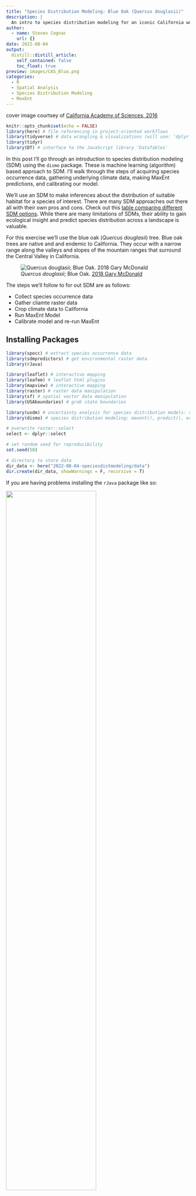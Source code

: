 ```yaml
---
title: "Species Distribution Modeling: Blue Oak (Quercus douglasii)"
description: |
  An intro to species distribution modeling for an iconic California woodland species.
author:
  - name: Steven Cognac
    url: {}
date: 2022-08-04
output:
  distill::distill_article:
    self_contained: false
    toc_float: true
preview: images/CAS_Bluo.png
categories:
  - R
  - Spatial Analysis
  - Species Distribution Modeling
  - MaxEnt
---
```


cover image courtsey of [California Academy of Sciences, 2016](https://calphotos.berkeley.edu/cgi/img_query?enlarge=6666+6666+0116+0135)

```r
knitr::opts_chunk$set(echo = FALSE)
library(here) # file referencing in project-oriented workflows
library(tidyverse) # data wrangling & visualizations (will use: 'dplyr', 'purrr'. 'ggplot2', 'readr')
library(tidyr)
library(DT) # interface to the JavaScript library 'DataTables'
```

In this post I'll go through an introduction to species distribution modeling (SDM) using the `dismo` package. These is machine learning (algorithm) based approach to SDM. I'll walk through the steps of acquiring species occurrence data, gathering underlying climate data, making MaxEnt predictions, and calibrating our model.

We'll use an SDM to make inferences about the distribution of suitable habitat for a species of interest. There are many SDM approaches out there all with their own pros and cons. Check out this [table comparing different SDM options](https://www.seascapemodels.org/SDM-fish-course-notes/2021-09-20-SDM-fish-course.html#comparison-of-some-different-sdm-options). While there are many limitations of SDMs, their ability to gain ecological insight and predict species distribution across a landscape is valuable.

For this exercise we'll use the blue oak (*Quercus douglasii*) tree. Blue oak trees are native and and endemic to California. They occur with a narrow range along the valleys and slopes of the mountain ranges that surround the Central Valley in California.

![*Quercus douglasii*; Blue Oak. [2018 Gary McDonald](https://calphotos.berkeley.edu/cgi/img_query?enlarge=0000+0000+1218+0143)](images/blue_oak.jpeg)

The steps we'll follow to for out SDM are as follows:

-   Collect species occurrence data
-   Gather cliamte raster data
-   Crop climate data to California
-   Run MaxEnt Model
-   Calibrate model and re-run MaxEnt

## Installing Packages

```r

library(spocc) # extract species occurrence data
library(sdmpredictors) # get environmental raster data
library(rJava)

library(leaflet) # interactive mapping
library(leafem) # leaflet html plugins
library(mapview) # interactive mapping
library(raster) # raster data manipulation
library(sf) # spatial vector data manipulation
library(USAboundaries) # grab state boundaries

library(usdm) # uncertainty analysis for species distribution models: vifcor()
library(dismo) # species distribution modeling: maxent(), predict(), evaluate()

# overwrite raster::select
select <- dplyr::select 

# set random seed for reproducibility
set.seed(58)

# directory to store data
dir_data <- here("2022-08-04-speciesdistmodeling/data")
dir.create(dir_data, showWarnings = F, recursive = T)

```

If you are having problems installing the `rJava` package like so:

![](images/rjava_error.png){width="70%"}

Here are some troubleshooting options for installation on a macOS Monterey with an M1 architecture (ymmv).

-   [Stack overflow](https://stackoverflow.com/questions/67849830/how-to-install-rjava%20-package-in-mac-with-m1-architecture) post. This got me 99% of the way there. I had to uninstall the latest JDK (19) and downgrade to Java 8. I have detailed steps below on this.
-   Check out the [R installation guide for Java Support](https://cran.r-project.org/doc/manuals/r-patched/R-admin.html#Java-support)
-   Helpful background on Java and MacOS Monterey - [Wolf Paulus's blog](https://wolfpaulus.com/installing-java-on-macos/).
-   Here's another helpful run through on [ [Zhiyzuo's blog](https://zhiyzuo.github.io/installation-rJava/).

Here are the steps I took to get `rJava` working:

1.  Uninstall `rJava` with `remove.packages()`.
2.  Download Java 8 (LTS) x86_64-bit JDK for MacOS from [Azul Core Platform](https://www.azul.com/downloads/?version=java-8-lts&os=macos&architecture=x86-64-bit&package=jdk) ![](images/jdk_download.png){width="60%"}.
3.  Run `R CMD javareconf` in the terminal. This reconfigures JAVA_HOME directories.
4.  Re-install `rJava` in Rstudio and voila.

## Exploring Species Data

We'll set up our file structure here.

```r
# raw species data
obs_csv <- here(dir_data, "obs_csv.csv")
obs_geo <- here(dir_data, "obs_geo.geojson")
```

Let's download our species data. We'll limit it to the Global Biodiversity Information Facility (GBIF) data library using the `spocc::occ` function. Other data repositories are available (iNaturalist, eBird, Bison, iDigBio), but a lot of that data eventually ends up in GBIF. We'll filter our results for CA only observations (native range) and remove "PRESERVED_SPECIMEN" which are Herbaria records. in CA To do this we'll We then take the obs_csv dataframe and covert it to a spatial object using our coordinate data.

The function `file.exists()` returns a logical vector. I'll use that notation to avoid re-downloading/re-creating files each time the document is compiled.

```r
redo <- FALSE

# get species occurrence data from GBIF
if(!file.exists(obs_csv) | redo){
  res <- spocc::occ(
  limit = 10000, # default is 500
  query = 'Quercus douglasii', 
  from = 'gbif', has_coords = T)
  
  # extract data frame from result
  oak_df<- res$gbif$data[[1]] 
  
  # create .csv file of raw data
  readr::write_csv(oak_df, obs_csv)
  
  # convert to points of observation from lon/lat columns in data frame
  obs <- oak_df |> 
    sf::st_as_sf(
      coords = c("longitude", "latitude"),
      crs = st_crs(4326)) |> 
    
    # filter for observations only in native range (i.e. California) and not in an herbarium 
    filter(stateProvince == "California",
           basisOfRecord != "PRESERVED_SPECIMEN") |> 
    
    # there are 144 columns and we don't need them all
    select(key, basisOfRecord, occurrenceStatus, kingdom,
           phylum, order, family, species, stateProvince,
           eventDate, references)
  
  # create sf object
  sf::write_sf(obs, obs_geo)
}

# read in geo data
obs <- sf::read_sf(obs_geo)
```

```r
# show points on map
mapview::mapview(obs, map.types = "OpenTopoMap")
```

## Selecting Environmental Data

We'll now get the underlying climate data for our SDM.

```r
dir_env <- here(dir_data, "env")

# set a default data directory
options(sdmpredictors_datadir = dir_env)

# choosing terrestrial
env_datasets <- sdmpredictors::list_datasets(terrestrial = TRUE, marine = FALSE)

# show table of datasets
env_datasets |>  
  select(dataset_code) |> 
  DT::datatable()
```

We'll use the two terrestrial datasets, "WorldClim" and ENVIREM".

```r
# choose datasets for a vector
env_datasets_vec <- c("WorldClim", "ENVIREM")

# get layers
env_layers <- sdmpredictors::list_layers(env_datasets_vec)
DT::datatable(env_layers, options = list(
  pageLength = 5, lengthMenu = c(5, 10, 15, 20)
))
```

There are 86 layers to choose from. Not all of them are needed so let's select a few layers that are most relevant. We'll use:

| Layer Code | name                    | description                               |
|-------------------|:-------------------|---------------------------------|
| WC_alt     | Altitude                | Altitude                                  |
| WC_bio1    | Annual mean temp        | Annual mean temp                          |
| WC_bio2    | Mean diurnal temp range | Mean of the monthly (max temp - min temp) |
| WC_bio6    | Minimum temp            | Minimum temp of the coldest month         |
| WC_bio12   | Annual precipitation    | Annual precipitation                      |
| ER_tri     | Terrain roughness index | Terrain roughness index                   |
| ER_topoWet | Topographic wetness     | SAGA-GIS topographic wetness index        |

```r
# choose layers after some inspection and perhaps consulting literature
env_layers_vec <- c("WC_alt", "WC_bio1", "WC_bio2", "WC_bio6", 
                    "WC_bio12", "ER_tri", "ER_topoWet")

# get layers
env_stack <- load_layers(env_layers_vec)

# interactive plot layers, hiding all but first (select others)
# mapview(env_stack, hide = T) # makes the html too big for Github
plot(env_stack, nc=2)
```

These raster layers are currently global. Let's crop the environmental rasters to a reasonable study area. There are two good options to clip our rasters:

1.  create a convex hull around our species observations using the `sf` package (`sf::st_convex_hull(st_union())`)
2.  use the boundary of California. We'll use this second option grabbing boundaries from the `USAboundaries` package

```r
# two spatial files we'll generate
ca_geo  <- here(dir_data, "ca_geo.geojson")
env_stack_grd <- here(dir_data, "env_stack.grd")

if (!file.exists(ca_geo) | redo){
  # make convex hull around points of observation
  ca_border <- USAboundaries::us_states(states = "California", resolution = "high")
  
  # save obs hull
  write_sf(ca_border, ca_geo)
}
ca_geo <- read_sf(ca_geo)

# show points on map
mapview(
  list(obs, ca_geo), map.types = "OpenTopoMap")

```

Now let's clip our environmental layers to this bounding box.

```r

if (!file.exists(env_stack_grd) | redo){
  ca_geo_sp <- sf::as_Spatial(ca_geo)
  env_stack <- raster::mask(env_stack, ca_geo_sp) |> 
    raster::crop(extent(ca_geo_sp))
  writeRaster(env_stack, env_stack_grd, overwrite=T)  
}
env_stack <- stack(env_stack_grd)

# show map
# mapview(obs) +
#   mapview(env_stack, hide = T) # makes html too big for Github

plot(env_stack, nc=2)
```

## Extract Raster values from Observations

```r
pts_geo     <- here(dir_data, "pts.geojson")
pts_env_csv <- here(dir_data, "pts_env.csv")

if(!file.exists(pts_env_csv) | redo){
  # create simple dataframe
  pts <- rbind(
    obs |> 
      mutate(present = 1) |> 
      select(present, key)) |> 
    mutate(ID = 1:n()) |> 
      relocate(ID)
  write_sf(pts, pts_geo, delete_dsn=T)
  
  # extract raster values for points
  pts_env <- raster::extract(env_stack, as_Spatial(pts), df=TRUE) |>
    tibble() |> 
    # join present and geometry columns to raster value results for points
    left_join(
      pts |> 
        select(ID, present),
      by = "ID")  |>  
    relocate(present, .after = ID) |> 
    # extract lon, lat as single columns
    mutate(
      #present = factor(present),
      lon = st_coordinates(geometry)[,1],
      lat = st_coordinates(geometry)[,2]) |> 
    select(-geometry)
  write_csv(pts_env, pts_env_csv)
  
}
pts_env <- read_csv(pts_env_csv)

pts_env |> 
  DT::datatable()
```

This table above is the \*\*data\* that feeds into our SDM (y \~ X), where: *y* is the present column with values of 1 (present) and *X* is all other columns: WC_alt, WC_bio1, WC_bio2, WC_bio6, WC_bio12, ER_tri, ER_topoWet, lon, lat

## MaxEnt (Maximum Entropy) Model

Maxent is probably the most commonly used species distribution model ([Elith 2011](https://onlinelibrary.wiley.com/doi/10.1111/j.1472-4642.2010.00725.x)) since it performs well with few input data points, only requires presence points (and samples background for comparison) and is easy to use with a Java graphical user interface (GUI).

MaxEnt requires presence-only observation points.

```r
mdl_maxent_rds <- here(dir_data, "mdl_maxent.rds")

# show version of maxent
if (!interactive())
  maxent()

# get presence-only observation points (maxent extracts raster values for you)
obs_sp <- read_sf(obs_geo) |>  
  sf::as_Spatial() # maxent prefers sp::SpatialPoints over newer sf::sf class

# fit a maximum entropy model
if (!file.exists(mdl_maxent_rds)){
  mdl <- maxent(env_stack, obs_sp)
  readr::write_rds(mdl, mdl_maxent_rds)
}
mdl <- read_rds(mdl_maxent_rds)

# plot variable contributions per predictor
plot(mdl)
```

In our *Variable Contribution* plot we are checking out the percentage our environmental predictors contribute in our model. We see here that the top three predictors *WC_bio12, WC_bio6, and WC_bio1* contribute approximately 90%.

## Response Curves

Response curves show how each environmental variable affects the MaxEnt prediction and how that prediction changes as each variable is varied. The default in the `dismo::response` package is vary one variable while setting all other environmental variables to their mean. In other words, the curves show the marginal effect of changing exactly one variable.

```r
# plot response curves
dismo::response(mdl)
```

Let's make raw predictions of for species location

## Generate Raw Predictions

```r
# predict
y_predict <- predict(env_stack, mdl) #, ext=ext, progress='')

plot(y_predict, main='Maxent, raw prediction')
data(wrld_simpl, package="maptools")
plot(wrld_simpl, add=TRUE, border='dark grey')
```

## Model Calibration

While these raw results are a good start, it's important to calibrate your model. It is critical to check for multicollinearity between independent variables in your model. When you have multiple independent variables (in our case, our *X* values) that have high intercorrelation, this can lead to skewed or misleading results. This essentially widens your confidence intervals to produce less reliable results.

We first use a *pairs* plot to identify pairwise correlations between variables to identify pairs or groups of variables that are highly correlated. You can see below we have some strongly correlated variables. For our model, we'll set our pairwise correlation threshold at 0.7.

```r
# show pairs plot before multicollinearity reduction
raster::pairs(env_stack)
```

We can detect multicollinearity (strong correlation between two or more independent variables) with a Variance Inflaction Factor (VIF) with the `usdm::vif()` function. A value with a VIF greater than 10 indicates that our model has a collinearity problem. We can reduce

```r
# calculate VIF per predictor
vif(env_stack) |> 
  DT::datatable()
```

We see that *WC_alt, WC_bio1, and WC_bio6* all have VIF greater than 10. Let's remove those from our raster stack.

```r
# stepwise reduce predictors, based on a max correlation of 0.7 (max 1)
v <- vifcor(env_stack, th=0.7) 
v

# reduce enviromental raster stack by 
env_stack_v <- usdm::exclude(env_stack, v)

# show pairs plot after multicollinearity reduction with vifcor()
pairs(env_stack_v)
```

Let's re-compute our

```r
mdl_maxv_rds  <- here(dir_data, "mdl_maxent_vif.rds")

# fit a maximum entropy model
if (!file.exists(mdl_maxv_rds)){
  mdl_maxv <- maxent(env_stack_v, obs_sp)
  readr::write_rds(mdl_maxv, mdl_maxv_rds)
}
mdl_maxv <- read_rds(mdl_maxv_rds)

# plot variable contributions per predictor
plot(mdl_maxv)
```

```r
# predict
y_maxv <- predict(env_stack, mdl_maxv) #, ext=ext, progress='')

plot(y_maxv, main='Maxent, final prediction')
data(wrld_simpl, package="maptools")
plot(wrld_simpl, add=TRUE, border='dark grey')
```

```r

pal <- colorNumeric(
  palette = c('#313695','#4575b4','#74add1','#abd9e9','#e0f3f8','#fee090','#fdae61','#f46d43','#d73027','#a50026'),
  values(y_maxv),
  domain = c(0, 1), 
  na.color = "transparent"
)

 # obs_pal <- colorNumeric(palette = "green",
 #                        domain = pts$present)

map <- leaflet() |> 
  addTiles() |> 
  addProviderTiles("Esri.WorldImagery") |> 
  
  # add MaxEnt predictions
  addRasterImage(x = y_maxv, 
                 project = TRUE, 
                 layerId = "MaxEnt", 
                 colors = pal,
                 opacity = 0.5) |> 
  
  # add species observations
  addCircleMarkers(data = obs, radius = 1, fill = TRUE, color = "green") |> 
  addPolylines(data = ca_geo) |> 

  addLegend(pal = pal, values = values(y_maxv), title = "MaxEnt Predictions") |>
  # addLegend(pal = obs_pal, values = values(pts), title = "Blue Oak Observations") |> 
  
  # add measure
  addMeasure() |> 
  addHomeButton(extent(obs), "observations")



map


```

```r
mapview(obs, map.types = "OpenTopoMap", alpha = 0.1) +
  mapview(y_maxv, col.regons = pal(100))
```
